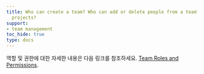 ```yaml
---
title: Who can create a team? Who can add or delete people from a team? Who can delete
  projects?
support:
- team management
toc_hide: true
type: docs
---
```


역할 및 권한에 대한 자세한 내용은 다음 링크를 참조하세요. [Team Roles and Permissions](/ko/platform/app/settings-page/teams/#team-roles-and-permissions).
